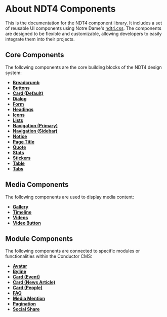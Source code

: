 
<Meta title="Components/About NDT4 Components" />

# About NDT4 Components

This is the documentation for the NDT4 component library. It includes a set of reusable UI components using Notre Dame's [ndt4.css](https://conductor.nd.edu/stylesheets/themes/ndt/4.0/ndt.css). The components are designed to be flexible and customizable, allowing developers to easily integrate them into their projects.

## Core Components
The following components are the core building blocks of the NDT4 design system:

<ul className="thumb-list grid grid-gap-sm grid-sm-2 grid-md-3 grid-lg-4">
  <li><a href="/?path=/docs/components-breadcrumb--docs"><span className="thumb thumb-breadcrumb"></span> <strong>Breadcrumb</strong></a></li>
  <li><a href="/?path=/docs/components-buttons--docs"><span className="thumb thumb-buttons"></span> <strong>Buttons</strong></a></li>
  <li><a href="/?path=/docs/components-cards-card-default--docs"><span className="thumb thumb-card-default"></span> <strong>Card (Default)</strong></a></li>
  <li><a href="/?path=/docs/components-dialog--docs"><span className="thumb thumb-dialog"></span> <strong>Dialog</strong></a></li>
  <li><a href="/?path=/docs/components-form--docs"><span className="thumb thumb-form"></span> <strong>Form</strong></a></li>
  <li><a href="/?path=/docs/components-headings--docs"><span className="thumb thumb-headings"></span> <strong>Headings</strong></a></li>
  <li><a href="/?path=/docs/components-icons--docs"><span className="thumb thumb-icons"></span> <strong>Icons</strong></a></li>
  <li><a href="/?path=/docs/components-list--docs"><span className="thumb thumb-lists"></span> <strong>Lists</strong></a></li>
  <li><a href="/?path=/docs/components-navigation-primary--docs"><span className="thumb thumb-navigation-p"></span> <strong>Navigation (Primary)</strong></a></li>
  <li><a href="/?path=/docs/components-navigation-sidebar--docs"><span className="thumb thumb-navigation-s"></span> <strong>Navigation (Sidebar)</strong></a></li>
  <li><a href="/?path=/docs/components-notice--docs"><span className="thumb thumb-notice"></span> <strong>Notice</strong></a></li>
  <li><a href="/?path=/docs/components-page-title--docs"><span className="thumb thumb-page-title"></span> <strong>Page Title</strong></a></li>
  <li><a href="/?path=/docs/components-quote--docs"><span className="thumb thumb-quote"></span> <strong>Quote</strong></a></li>
  <li><a href="/?path=/docs/components-stats--docs"><span className="thumb thumb-stats"></span> <strong>Stats</strong></a></li>
  <li><a href="/?path=/docs/components-stickers--docs"><span className="thumb thumb-stickers"></span> <strong>Stickers</strong></a></li>
  <li><a href="/?path=/docs/components-table--docs"><span className="thumb thumb-table"></span> <strong>Table</strong></a></li>
  <li><a href="/?path=/docs/components-tabs--docs"><span className="thumb thumb-tabs"></span> <strong>Tabs</strong></a></li>
</ul>

## Media Components
The following components are used to display media content:

<ul className="thumb-list grid grid-gap-sm grid-sm-2 grid-md-3 grid-lg-4">
  <li><a href="/?path=/docs/components-gallery--docs"><span className="thumb thumb-*"></span> <strong>Gallery</strong></a></li>
  <li><a href="/?path=/docs/components-timeline--docs"><span className="thumb thumb-timeline"></span> <strong>Timeline</strong></a></li>
  <li><a href="/?path=/docs/components-videos--docs"><span className="thumb thumb-videos"></span> <strong>Videos</strong></a></li>
  <li><a href="/?path=/docs/components-buttons-video-button--docs"><span className="thumb thumb-video-button"></span> <strong>Video Button</strong></a></li>
</ul>

## Module Components
The following components are connected to specific modules or functionalities within the Conductor CMS:
<ul className="thumb-list grid grid-gap-sm grid-sm-2 grid-md-3 grid-lg-4">
  <li><a href="/?path=/docs/components-avatar--docs"><span className="thumb thumb-avatar"></span> <strong>Avatar</strong></a></li>
  <li><a href="/?path=/docs/components-byline--docs"><span className="thumb thumb-byline"></span> <strong>Byline</strong></a></li>
  <li><a href="/?path=/docs/components-cards-card-event--docs"><span className="thumb thumb-card-event"></span> <strong>Card (Event)</strong></a></li>
  <li><a href="/?path=/docs/components-cards-card-news-article--docs"><span className="thumb thumb-card-news"></span> <strong>Card (News Article)</strong></a></li>
  <li><a href="/?path=/docs/components-cards-card-people--docs"><span className="thumb thumb-card-people"></span> <strong>Card (People)</strong></a></li>
  <li><a href="/?path=/docs/components-faq--docs"><span className="thumb thumb-faq"></span> <strong>FAQ</strong></a></li>
  <li><a href="/?path=/docs/components-media-mention--docs"><span className="thumb thumb-media-mention"></span> <strong>Media Mention</strong></a></li>
  <li><a href="/?path=/docs/components-pagination--docs"><span className="thumb thumb-pagination"></span> <strong>Pagination</strong></a></li>
  <li><a href="/?path=/docs/components-socialshare--docs"><span className="thumb thumb-social-share"></span> <strong>Social Share</strong></a></li>
</ul>